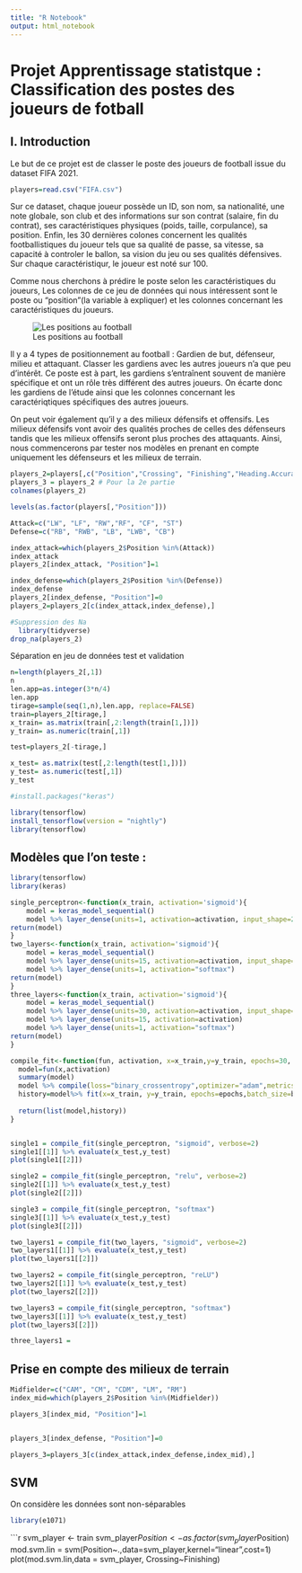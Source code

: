 ```yaml
---
title: "R Notebook"
output: html_notebook
---
```


# Projet Apprentissage statistque : Classification des postes des joueurs de fotball

## I. Introduction

Le but de ce projet est de classer le poste des joueurs de football issue du dataset FIFA 2021.

```r
players=read.csv("FIFA.csv")

```
Sur ce dataset, chaque joueur possède un ID, son nom, sa nationalité, une note globale, son club et des informations sur son contrat (salaire, fin du contrat), ses caractéristiques physiques (poids, taille, corpulance), sa position. Enfin, les 30 dernières colones concernent les qualités footballistiques du joueur tels que sa qualité de passe, sa vitesse, sa capacité à controler le ballon, sa vision du jeu ou ses qualités défensives. Sur chaque caractéristiqur, le joueur est noté sur 100.

Comme nous cherchons à prédire le poste selon les caractéristiques du joueurs, Les colonnes de ce jeu de données qui nous intéressent sont le poste ou "position"(la variable à expliquer) et les colonnes concernant les caractéristiques du joueurs. 

![Les positions au football](postes_foot.PNG)

Il y a 4 types de positionnement au football : Gardien de but, défenseur, milieu et attaquant.
Classer les gardiens avec les autres joueurs n'a que peu d'intérêt. Ce poste est à part, les gardiens s'entraînent souvent de manière spécifique et ont un rôle très différent des autres joueurs. On écarte donc les gardiens de l'étude ainsi que les colonnes concernant les caractériqtiques spécifiques des autres joueurs.

On peut voir également qu'il y a des milieux défensifs et offensifs.  Les milieux défensifs vont avoir des qualités proches de celles des défenseurs tandis que les milieux offensifs seront plus proches des attaquants. 
Ainsi, nous commencerons par tester nos modèles en prenant en compte uniquement les défenseurs et les milieux de terrain.

```r
players_2=players[,c("Position","Crossing", "Finishing","Heading.Accuracy","Short.Passing", "Volleys", "Dribbling", "Curve",              "FK.Accuracy","Long.Passing", "Ball.Control", "Acceleration", "Sprint.Speed","Agility","Reactions","Balance","Shot.Power","Jumping",   "Stamina","Strength","Long.Shots", "Aggression", "Interceptions", "Positioning","Vision","Penalties", "Composure",               "Defensive.Awareness", "Standing.Tackle", "Sliding.Tackle")]
players_3 = players_2 # Pour la 2e partie
colnames(players_2)
```
```r
levels(as.factor(players[,"Position"]))
```



```r
Attack=c("LW", "LF", "RW","RF", "CF", "ST")
Defense=c("RB", "RWB", "LB", "LWB", "CB")

index_attack=which(players_2$Position %in%(Attack))
index_attack
players_2[index_attack, "Position"]=1

index_defense=which(players_2$Position %in%(Defense))
index_defense
players_2[index_defense, "Position"]=0
players_2=players_2[c(index_attack,index_defense),]
```
```r
#Suppression des Na
  library(tidyverse)
drop_na(players_2)
```

Séparation en jeu de données test et validation
```r
n=length(players_2[,1])
n
len.app=as.integer(3*n/4)
len.app
tirage=sample(seq(1,n),len.app, replace=FALSE)
train=players_2[tirage,]
x_train= as.matrix(train[,2:length(train[1,])])
y_train= as.numeric(train[,1])

test=players_2[-tirage,]

x_test= as.matrix(test[,2:length(test[1,])])
y_test= as.numeric(test[,1])
y_test

```



```r
#install.packages("keras")

library(tensorflow)
install_tensorflow(version = "nightly")
library(tensorflow)
```
## Modèles que l'on teste :
```r
library(tensorflow)
library(keras)

single_perceptron<-function(x_train, activation='sigmoid'){
    model = keras_model_sequential() 
    model %>% layer_dense(units=1, activation=activation, input_shape=29)
return(model)
}
two_layers<-function(x_train, activation='sigmoid'){
    model = keras_model_sequential() 
    model %>% layer_dense(units=15, activation=activation, input_shape=length(x_train[1,]))
    model %>% layer_dense(units=1, activation="softmax")
return(model)
}
three_layers<-function(x_train, activation='sigmoid'){
    model = keras_model_sequential() 
    model %>% layer_dense(units=30, activation=activation, input_shape=length(x_train[1,]))
    model %>% layer_dense(units=15, activation=activation)
    model %>% layer_dense(units=1, activation="softmax")
return(model)
}
```

```r
compile_fit<-function(fun, activation, x=x_train,y=y_train, epochs=30, verbose=0, batch_size=5, validation_split=0.3){
  model=fun(x,activation)
  summary(model)
  model %>% compile(loss="binary_crossentropy",optimizer="adam",metrics='accuracy')
  history=model%>% fit(x=x_train, y=y_train, epochs=epochs,batch_size=batch_size,validation_split=validation_split, verbose=verbose)
  
  return(list(model,history))
}


single1 = compile_fit(single_perceptron, "sigmoid", verbose=2)
single1[[1]] %>% evaluate(x_test,y_test)
plot(single1[[2]])

single2 = compile_fit(single_perceptron, "relu", verbose=2)
single2[[1]] %>% evaluate(x_test,y_test)
plot(single2[[2]])

single3 = compile_fit(single_perceptron, "softmax")
single3[[1]] %>% evaluate(x_test,y_test)
plot(single3[[2]])

```
```r
two_layers1 = compile_fit(two_layers, "sigmoid", verbose=2)
two_layers1[[1]] %>% evaluate(x_test,y_test)
plot(two_layers1[[2]])

two_layers2 = compile_fit(single_perceptron, "reLU")
two_layers2[[1]] %>% evaluate(x_test,y_test)
plot(two_layers2[[2]])

two_layers3 = compile_fit(single_perceptron, "softmax")
two_layers3[[1]] %>% evaluate(x_test,y_test)
plot(two_layers3[[2]])
```


```r
three_layers1 =
```

## Prise en compte des milieux de terrain

```r
Midfielder=c("CAM", "CM", "CDM", "LM", "RM")
index_mid=which(players_2$Position %in%(Midfielder))

players_3[index_mid, "Position"]=1


players_3[index_defense, "Position"]=0

players_3=players_3[c(index_attack,index_defense,index_mid),]
```

## SVM

On considère les données sont non-séparables

```r
library(e1071)
```


```r
svm_player <- train
svm_player$Position <- as.factor(svm_player$Position)
mod.svm.lin = svm(Position~.,data=svm_player,kernel="linear",cost=1)
plot(mod.svm.lin,data = svm_player, Crossing~Finishing)
